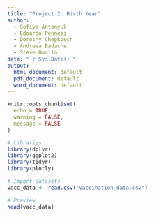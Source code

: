 ```yaml
---
title: "Project 2: Birth Year"
author:
  - Sofiya Antonyuk
  - Edoardo Pennesi
  - Dorothy Chepkoech
  - Andreea Badache
  - Steve Omollo
date: "`r Sys.Date()`"
output:
  html_document: default
  pdf_document: default
  word_document: default
---
```



```r
knitr::opts_chunk$set(
  echo = TRUE,
  warning = FALSE,
  message = FALSE
)

# Libraries
library(dplyr)
library(ggplot2)
library(tidyr)
library(plotly)
```

```r

# Import datasets
vacc_data <- read.csv("vaccination_data.csv")

# Preview
head(vacc_data)

```
